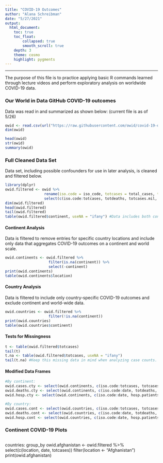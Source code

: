 ```yaml
---
title: "COVID-19 Outcomes"
author: "Alana Schreibman"
date: "5/27/2021"
output: 
  html_document:
    toc: true
    toc_float: 
        collapsed: true
        smooth_scroll: true
    depth: 3 
    theme: cosmo
    highlight: pygments
---
```


***

The purpose of this file is to practice applying basic R commands learned through lecture videos and perform exploratory analysis on worldwide COVID-19 data. 


### Our World in Data GitHub COVID-19 outcomes
Data was read in and summarized as shown below: (current file is as of 5/26)
```r
owid <- read.csv(url("https://raw.githubusercontent.com/owid/covid-19-data/master/public/data/owid-covid-data.csv"), na.strings = c("", "NA"), header = TRUE) 
dim(owid)
```

```r
head(owid)
str(owid)
summary(owid)
```

### Full Cleaned Data Set
Data set, including possible confounders for use in later analysis, is cleaned and filtered below. 
```r
library(dplyr)
owid.filtered <- owid %>%
                  rename(iso.code = iso_code, totcases = total_cases, totdeaths = total_deaths, totcases.mil = total_cases_per_million, totdeaths.mil = total_deaths_per_million, hosp.patients = hosp_patients, hosp.patients.mil = hosp_patients_per_million, med.age = median_age, older70 = aged_70_older, gdp.cap = gdp_per_capita, card.death = cardiovasc_death_rate, diab.prev = diabetes_prevalence, fem.smokers = female_smokers, male.smokers = male_smokers) %>%
                  select(c(iso.code:totcases, totdeaths, totcases.mil, totdeaths.mil, hosp.patients, hosp.patients.mil, med.age, older70, gdp.cap, card.death, diab.prev, fem.smokers, male.smokers))
dim(owid.filtered)
head(owid.filtered)
tail(owid.filtered)
table(owid.filtered$continent, useNA = "ifany") #Data includes both continent and country-specific outcomes. Continent outcomes can be distinguished by "NA" in the continent column; the continent name is in the location column. 
```

#### Continent Analysis
Data is filtered to remove entries for specific country locations and include only data that aggregates COVID-19 outcomes on a continent and world scale. 
```r
owid.continents <- owid.filtered %>%
                    filter(is.na(continent)) %>%
                    select(-continent)
print(owid.continents)
table(owid.continents$location)
```

#### Country Analysis
Data is filtered to include only country-specific COVID-19 outcomes and exclude continent and world-wide data.  
```r
owid.countries <- owid.filtered %>%
                    filter(!is.na(continent))
print(owid.countries)
table(owid.countries$continent)
```

#### Tests for Missingness
```r
t <- table(owid.filtered$totcases)
tail(t)
t.na <- table(owid.filtered$totcases, useNA = "ifany")
tail(t.na) #Keep this missing data in mind when analyzing case counts.  
```

#### Modified Data Frames
```r
#By continent:
owid.cases.cty <- select(owid.continents, c(iso.code:totcases, totcases.mil))
owid.deaths.cty <- select(owid.continents, c(iso.code:date, totdeaths, totdeaths.mil))
owid.hosp.cty <- select(owid.continents, c(iso.code:date, hosp.patients, hosp.patients.mil))

#By country:
owid.cases.cont <- select(owid.countries, c(iso.code:totcases, totcases.mil))
owid.deaths.cont <- select(owid.countries, c(iso.code:date, totdeaths, totdeaths.mil))
owid.hosp.cont <- select(owid.countries, c(iso.code:date, hosp.patients, hosp.patients.mil))
```

### Continent COVID-19 Plots
```r

```


countries:
group_by
owid.afghanistan <- owid.filtered %>%
                      select(c(location, date, totcases))
                      filter(location <- "Afghanistan")
print(owid.afghanistan)